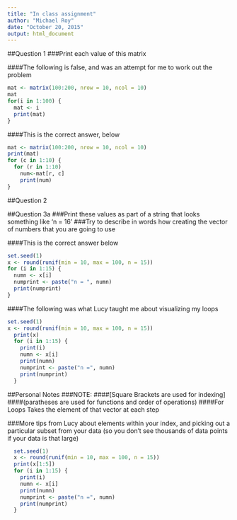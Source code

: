 ```yaml
---
title: "In class assignment"
author: "Michael Roy"
date: "October 20, 2015"
output: html_document
---
```


##Question 1 
###Print each value of this matrix

####The following is false, and was an attempt for me to work out the problem

```r
mat <- matrix(100:200, nrow = 10, ncol = 10)
mat
for(i in 1:100) {
  mat <- i
  print(mat)
}
```

####This is the correct answer, below

```r
mat <- matrix(100:200, nrow = 10, ncol = 10)
print(mat)
for (c in 1:10) {
  for (r in 1:10)
    num<-mat[r, c]
    print(num)
}
```

##Question 2


##Question 3a
###Print these values as part of a string that looks something like 'n = 16'
###Try to describe in words how creating the vector of numbers that you are going to use

####This is the correct answer below

```r
set.seed(1)
x <- round(runif(min = 10, max = 100, n = 15))
for (i in 1:15) {
  numn <- x[i]
  numprint <- paste("n = ", numn)
  print(numprint)
}
```

####The following was what Lucy taught me about visualizing my loops

```r
set.seed(1)
x <- round(runif(min = 10, max = 100, n = 15))
  print(x)
  for (i in 1:15) {
    print(i)
    numn <- x[i]
    print(numn)
    numprint <- paste("n =", numn)
    print(numprint)
  }
```

##Personal Notes
###NOTE:
####[Square Brackets are used for indexing]
####(paratheses are used for functions and order of operations)
####For Loops Takes the element of that vector at each step
  
###More tips from Lucy about elements within your index, and picking out a particular subset from your data (so you don't see thousands of data points if your data is that large)
  
```r
  set.seed(1)
  x <- round(runif(min = 10, max = 100, n = 15))
  print(x[1:5])
  for (i in 1:15) {
    print(i)
    numn <- x[i]
    print(numn)
    numprint <- paste("n =", numn)
    print(numprint)
  }
```
